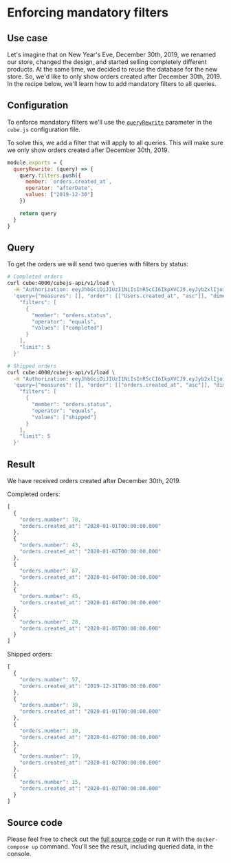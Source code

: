 # Enforcing mandatory filters

## Use case

Let's imagine that on New Year's Eve, December 30th, 2019, we renamed our store,
changed the design, and started selling completely different products. At the
same time, we decided to reuse the database for the new store. So, we'd like to
only show orders created after December 30th, 2019. In the recipe below, we'll
learn how to add mandatory filters to all queries.

## Configuration

To enforce mandatory filters we'll use the
[`queryRewrite`](/product/auth/context#using-query_rewrite) parameter in the
`cube.js` configuration file.

To solve this, we add a filter that will apply to all queries. This will make
sure we only show orders created after December 30th, 2019.

```javascript
module.exports = {
  queryRewrite: (query) => {
    query.filters.push({
      member: `orders.created_at`,
      operator: "afterDate",
      values: ["2019-12-30"]
    })

    return query
  }
}
```

## Query

To get the orders we will send two queries with filters by status:

```bash
# Completed orders
curl cube:4000/cubejs-api/v1/load \
  -H "Authorization: eeyJhbGciOiJIUzI1NiIsInR5cCI6IkpXVCJ9.eyJyb2xlIjoib3BlcmF0b3IiLCJpYXQiOjE2Mjg3NDUwNDUsImV4cCI6MTgwMTU0NTA0NX0.VErb2t7Bc43ryRwaOiEgXuU5KiolCT-69eI_i2pRq4o" \
  'query={"measures": [], "order": [["Users.created_at", "asc"]], "dimensions": ["orders.number", "orders.created_at"],
    "filters": [
      {
        "member": "orders.status",
        "operator": "equals",
        "values": ["completed"]
      }
    ],
    "limit": 5
  }'
```

```bash
# Shipped orders
curl cube:4000/cubejs-api/v1/load \
  -H "Authorization: eeyJhbGciOiJIUzI1NiIsInR5cCI6IkpXVCJ9.eyJyb2xlIjoib3BlcmF0b3IiLCJpYXQiOjE2Mjg3NDUwNDUsImV4cCI6MTgwMTU0NTA0NX0.VErb2t7Bc43ryRwaOiEgXuU5KiolCT-69eI_i2pRq4o" \
  'query={"measures": [], "order": [["orders.created_at", "asc"]], "dimensions": ["orders.number", "orders.created_at"],
    "filters": [
      {
        "member": "orders.status",
        "operator": "equals",
        "values": ["shipped"]
      }
    ],
    "limit": 5
  }'
```

## Result

We have received orders created after December 30th, 2019.

Completed orders:

```javascript
[
  {
    "orders.number": 78,
    "orders.created_at": "2020-01-01T00:00:00.000"
  },
  {
    "orders.number": 43,
    "orders.created_at": "2020-01-02T00:00:00.000"
  },
  {
    "orders.number": 87,
    "orders.created_at": "2020-01-04T00:00:00.000"
  },
  {
    "orders.number": 45,
    "orders.created_at": "2020-01-04T00:00:00.000"
  },
  {
    "orders.number": 28,
    "orders.created_at": "2020-01-05T00:00:00.000"
  }
]
```

Shipped orders:

```javascript
[
  {
    "orders.number": 57,
    "orders.created_at": "2019-12-31T00:00:00.000"
  },
  {
    "orders.number": 38,
    "orders.created_at": "2020-01-01T00:00:00.000"
  },
  {
    "orders.number": 10,
    "orders.created_at": "2020-01-02T00:00:00.000"
  },
  {
    "orders.number": 19,
    "orders.created_at": "2020-01-02T00:00:00.000"
  },
  {
    "orders.number": 15,
    "orders.created_at": "2020-01-02T00:00:00.000"
  }
]
```

## Source code

Please feel free to check out the
[full source code](https://github.com/cube-js/cube/tree/master/examples/recipes/mandatory-filters)
or run it with the `docker-compose up` command. You'll see the result, including
queried data, in the console.
